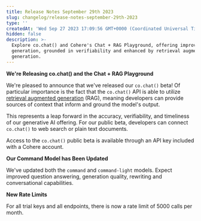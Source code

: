```yaml
---
title: Release Notes September 29th 2023
slug: changelog/release-notes-september-29th-2023
type: ''
createdAt: 'Wed Sep 27 2023 17:09:56 GMT+0000 (Coordinated Universal Time)'
hidden: false
description: >-
  Explore co.chat() and Cohere's Chat + RAG Playground, offering improved AI
  generation, grounded in verifiability and enhanced by retrieval augmented
  generation.
---
```

**We're Releasing co.chat() and the Chat + RAG Playground**

We're pleased to announce that we've released our `co.chat()` beta! Of particular importance is the fact that the `co.chat()` API is able to utilize [retrieval augmented generation](/docs/retrieval-augmented-generation-rag) (RAG), meaning developers can provide sources of context that inform and ground the model's output.

This represents a leap forward in the accuracy, verifiability, and timeliness of our generative AI offering. For our public beta, developers can connect `co.chat()` to web search or plain text documents.

Access to the `co.chat()` public beta is available through an API key included with a Cohere account.

**Our Command Model has Been Updated**

We've updated both the `command` and `command-light` models. Expect improved question answering, generation quality, rewriting and conversational capabilities.

**New Rate Limits**

For all trial keys and all endpoints, there is now a rate limit of 5000 calls per month.
